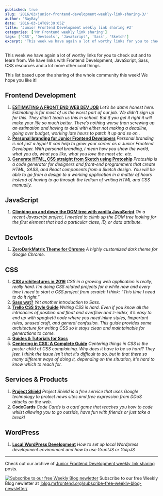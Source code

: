 ```yaml
---
published: true
slug: '2016/03/junior-frontend-development-weekly-link-sharing-3/'
author: 'RayRay'
date: '2016-03-14T09:30:05Z'
title: 'Junior Frontend Development weekly link sharing #3'
categories: ['Mr Frontend weekly link sharing']
tags: ['CSS', 'Devtools', 'JavaScript', 'Sass', 'Sketch']
excerpt: 'This week we have again a lot of worthy links for you to check out and to learn from. We have links...'
---
```


This week we have again a lot of worthy links for you to check out and to learn from. We have links with Frontend Development, JavaScript, Sass, CSS resources and a lot more other cool things.

This list based upon the sharing of the whole community this week! We hope you like it!

## Frontend Development

1. [**ESTIMATING A FRONT END WEB DEV JOB**](https://hanserino.github.io/2016/02/11/estimating-a-front-end-web-dev-job/) _Let’s be damn honest here. Estimating is for most of us the worst part of our job. We didn’t sign up for this. They didn’t teach us this in school. But if you get it right it will make your life so much better. There’s nothing worse than screwing up an estimation and having to deal with either not making a deadline, going over budget, working late hours to patch it up and so on.._
2. [**Personal branding for Junior Frontend Developers**](https://mrfrontend.org/2016/03/personal-branding-junior-frontend-developers/) _Personal branding is not just a hype! It can help to grow your career as a Junior Frontend Developer. With personal branding, I mean how you show the world, what you do, what you like, what you love the most etc. etc._
3. [**Generate HTML, CSS straight from Sketch using Protoship**](https://medium.com/sketch-app-sources/code-generator-to-create-react-projects-straight-from-design-with-clean-html-and-css-c399a8189f0d#.a26zzsdd5) _Protoship is a code generator for designers and front-end programmers that create HTML, SASS, and React components from a Sketch design. You will be able to go from a design to a working application in a matter of hours instead of having to go through the tedium of writing HTML and CSS manually._

## JavaScript

1. [**Climbing up and down the DOM tree with vanilla JavaScript**](http://gomakethings.com/climbing-up-and-down-the-dom-tree-with-vanilla-javascript/) _On a recent Javascript project, I needed to climb up the DOM tree looking for the first element that had a particular class, ID, or data attribute._

## Devtools

1. [**ZeroDarkMatrix Theme for Chrome**](https://github.com/mauricecruz/chrome-devtools-zerodarkmatrix-theme) _A highly customized dark theme for Google Chrome._

## CSS

1. **[CSS architectures in 2016](https://medium.com/@webPapaya/css-architectures-in-2016-fab5d14c9b6e#.xlfjatv28)** _CSS in a growing web application is really, really hard. I’m doing CSS related projects for a while now and every time I need to start a CSS project from scratch I think: “This time I need to do it right.”_
2. [**Sass wat?**](https://medium.com/@umayr/from-the-plains-of-css-to-the-mountains-of-sass-6e9f586bbc78#.7jl5cwrdm) _Yet another introduction to Sass._
3. [**Trello CSS Style Guide**](https://github.com/trello/trellisheets/blob/master/styleguide.md) _Writing CSS is hard. Even if you know all the intricacies of position and float and overflow and z-index, it’s easy to end up with spaghetti code where you need inline styles, !important rules, unused cruft, and general confusion. This guide provides some architecture for writing CSS so it stays clean and maintainable for generations to come._
4. [**Guides & Tutorials for Sass**](http://thesassway.com/guides)
5. [**Centering in CSS: A Complete Guide**](https://css-tricks.com/centering-css-complete-guide/) _Centering things in CSS is the poster child of CSS complaining. Why does it have to be so hard? They jeer. I think the issue isn't that it's difficult to do, but in that there so many different ways of doing it, depending on the situation, it's hard to know which to reach for._

## Services & Products

1. [**Project Shield**](https://projectshield.withgoogle.com/public/) _Project Shield is a free service that uses Google technology to protect news sites and free expression from DDoS attacks on the web._
2. [**CodeCards**](http://codecards.io/) _Code Cards is a card game that teaches you how to code whilst allowing you to go outside, have fun with friends or just take a break!_

## WordPress

1. [**Local WordPress Development**](http://slides.com/raymonschouwenaar-1/how-to-set-up-local-wordpress-development-envoirment#/) _How to set up local Wordpress development environment and how to use GruntJS or GulpJS_

---

Check out our archive of [Junior Frontend Development weekly link sharing](https://mrfrontend.org/category/junior-frontend-development-weekly-link-sharing/) posts.

[![Subscribe to our free Weekly Blog newletter](14-1.jpg)](https://mrfrontend.org/subscribe-free-weekly-blog-newsletter/) Subscribe to our free Weekly Blog newletter at [ blog.mrfrontend.org/subscribe-free-weekly-blog-newsletter/](https://mrfrontend.org/subscribe-free-weekly-blog-newsletter/)
